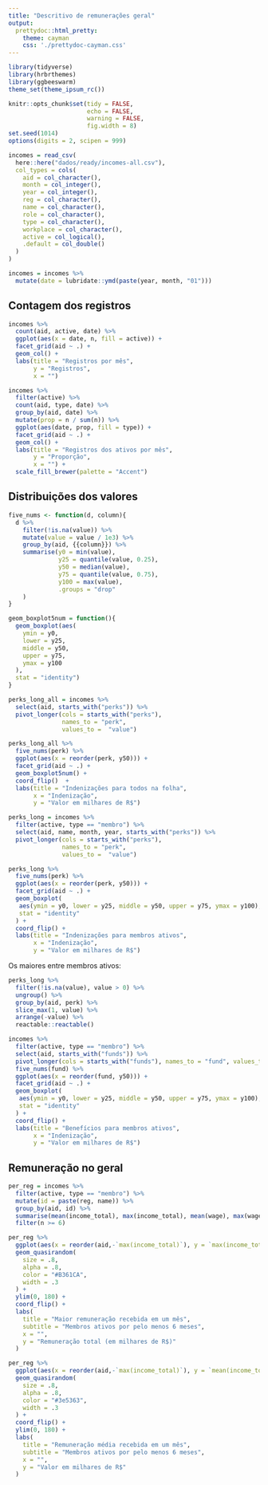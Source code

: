 ```yaml
---
title: "Descritivo de remunerações geral"
output: 
  prettydoc::html_pretty:
    theme: cayman
    css: './prettydoc-cayman.css'
---
```


```r
library(tidyverse)
library(hrbrthemes)
library(ggbeeswarm)
theme_set(theme_ipsum_rc())
```

```r
knitr::opts_chunk$set(tidy = FALSE, 
                      echo = FALSE,
                      warning = FALSE, 
                      fig.width = 8)
set.seed(1014)
options(digits = 2, scipen = 999)
```


```r
incomes = read_csv(
  here::here("dados/ready/incomes-all.csv"),
  col_types = cols(
    aid = col_character(),
    month = col_integer(),
    year = col_integer(),
    reg = col_character(),
    name = col_character(),
    role = col_character(),
    type = col_character(),
    workplace = col_character(),
    active = col_logical(),
    .default = col_double()
  )
)

incomes = incomes %>% 
  mutate(date = lubridate::ymd(paste(year, month, "01")))
```

## Contagem dos registros

```r
incomes %>% 
  count(aid, active, date) %>% 
  ggplot(aes(x = date, n, fill = active)) + 
  facet_grid(aid ~ .) + 
  geom_col() + 
  labs(title = "Registros por mês", 
       y = "Registros", 
       x = "")
```

```r
incomes %>% 
  filter(active) %>% 
  count(aid, type, date) %>% 
  group_by(aid, date) %>% 
  mutate(prop = n / sum(n)) %>% 
  ggplot(aes(date, prop, fill = type)) + 
  facet_grid(aid ~ .) + 
  geom_col() + 
  labs(title = "Registros dos ativos por mês", 
       y = "Proporção", 
       x = "") + 
  scale_fill_brewer(palette = "Accent")
```

## Distribuições dos valores

```r
five_nums <- function(d, column){
  d %>% 
    filter(!is.na(value)) %>% 
    mutate(value = value / 1e3) %>% 
    group_by(aid, {{column}}) %>% 
    summarise(y0 = min(value),
              y25 = quantile(value, 0.25),
              y50 = median(value),
              y75 = quantile(value, 0.75),
              y100 = max(value), 
              .groups = "drop"
    )
}

geom_boxplot5num = function(){
  geom_boxplot(aes(
    ymin = y0,
    lower = y25,
    middle = y50,
    upper = y75,
    ymax = y100
  ),
  stat = "identity")
}
```

```r
perks_long_all = incomes %>%
  select(aid, starts_with("perks")) %>%
  pivot_longer(cols = starts_with("perks"),
               names_to = "perk",
               values_to =  "value")

perks_long_all %>%
  five_nums(perk) %>%
  ggplot(aes(x = reorder(perk, y50))) +
  facet_grid(aid ~ .) +
  geom_boxplot5num() +
  coord_flip()  +
  labs(title = "Indenizações para todos na folha",
       x = "Indenização",
       y = "Valor em milhares de R$")
```

```r
perks_long = incomes %>%
  filter(active, type == "membro") %>% 
  select(aid, name, month, year, starts_with("perks")) %>%
  pivot_longer(cols = starts_with("perks"),
               names_to = "perk",
               values_to =  "value")

perks_long %>% 
  five_nums(perk) %>% 
  ggplot(aes(x = reorder(perk, y50))) + 
  facet_grid(aid ~ .) + 
  geom_boxplot(
   aes(ymin = y0, lower = y25, middle = y50, upper = y75, ymax = y100),
   stat = "identity"
  ) +
  coord_flip() + 
  labs(title = "Indenizações para membros ativos", 
       x = "Indenização", 
       y = "Valor em milhares de R$")
```

Os maiores entre membros ativos:

```r
perks_long %>% 
  filter(!is.na(value), value > 0) %>% 
  ungroup() %>% 
  group_by(aid, perk) %>% 
  slice_max(1, value) %>% 
  arrange(-value) %>% 
  reactable::reactable()
```



```r
incomes %>% 
  filter(active, type == "membro") %>%
  select(aid, starts_with("funds")) %>% 
  pivot_longer(cols = starts_with("funds"), names_to = "fund", values_to =  "value") %>% 
  five_nums(fund) %>% 
  ggplot(aes(x = reorder(fund, y50))) + 
  facet_grid(aid ~ .) + 
  geom_boxplot(
   aes(ymin = y0, lower = y25, middle = y50, upper = y75, ymax = y100),
   stat = "identity"
  ) +
  coord_flip() + 
  labs(title = "Benefícios para membros ativos", 
       x = "Indenização", 
       y = "Valor em milhares de R$")
```



## Remuneração no geral

```r
per_reg = incomes %>% 
  filter(active, type == "membro") %>% 
  mutate(id = paste(reg, name)) %>% 
  group_by(aid, id) %>% 
  summarise(mean(income_total), max(income_total), mean(wage), max(wage), n = n(), .groups = "drop") %>% 
  filter(n >= 6) 
```

```r
per_reg %>%
  ggplot(aes(x = reorder(aid,-`max(income_total)`), y = `max(income_total)` / 1e3)) +
  geom_quasirandom(
    size = .8,
    alpha = .8,
    color = "#B361CA",
    width = .3
  ) +
  ylim(0, 180) +
  coord_flip() +
  labs(
    title = "Maior remuneração recebida em um mês",
    subtitle = "Membros ativos por pelo menos 6 meses",
    x = "",
    y = "Remuneração total (em milhares de R$)"
  )
```

```r
per_reg %>%
  ggplot(aes(x = reorder(aid,-`max(income_total)`), y = `mean(income_total)` / 1e3)) +
  geom_quasirandom(
    size = .8,
    alpha = .8,
    color = "#3e5363",
    width = .3
  ) +
  coord_flip() +
  ylim(0, 180) +
  labs(
    title = "Remuneração média recebida em um mês",
    subtitle = "Membros ativos por pelo menos 6 meses",
    x = "",
    y = "Valor em milhares de R$"
  )
```

